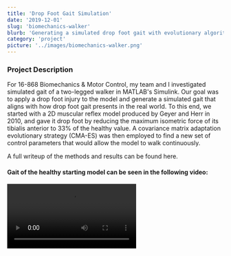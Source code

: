 ```yaml
---
title: 'Drop Foot Gait Simulation'
date: '2019-12-01'
slug: 'biomechanics-walker'
blurb: 'Generating a simulated drop foot gait with evolutionary algorithm'
category: 'project'
picture: '../images/biomechanics-walker.png'
---
```


### Project Description

For 16-868 Biomechanics & Motor Control, my team and I investigated simulated gait of a two-legged walker in MATLAB's Simulink. Our goal was to apply a drop foot injury to the model and generate a simulated gait that aligns with how drop foot gait presents in the real world. To this end, we started with a 2D muscular reflex model produced by Geyer and Herr in 2010, and gave it drop foot by reducing the maximum isometric force of its tibialis anterior to 33% of the healthy value. A covariance matrix adaptation evolutionary strategy (CMA-ES) was then employed to find a new set of control parameters that would allow the model to walk continuously.

A full writeup of the methods and results <PostLink href="/biomechanics-report.pdf">can be found here</PostLink>.

#### Gait of the healthy starting model can be seen in the following video:

<Video src='https://www.youtube.com/embed/jb5guOVHsGM' title='healthy-walker' />

#### Gait of our optimized drop-foot model can be seen in the following video:

<Video
  src='https://www.youtube.com/embed/Uux9MA3y10k'
  title='dropfoot-walker'
/>
